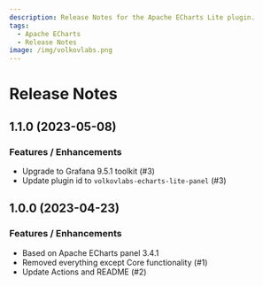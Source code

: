 ```yaml
---
description: Release Notes for the Apache ECharts Lite plugin.
tags:
  - Apache ECharts
  - Release Notes
image: /img/volkovlabs.png
---
```


# Release Notes

## 1.1.0 (2023-05-08)

### Features / Enhancements

- Upgrade to Grafana 9.5.1 toolkit (#3)
- Update plugin id to `volkovlabs-echarts-lite-panel` (#3)

## 1.0.0 (2023-04-23)

### Features / Enhancements

- Based on Apache ECharts panel 3.4.1
- Removed everything except Core functionality (#1)
- Update Actions and README (#2)

